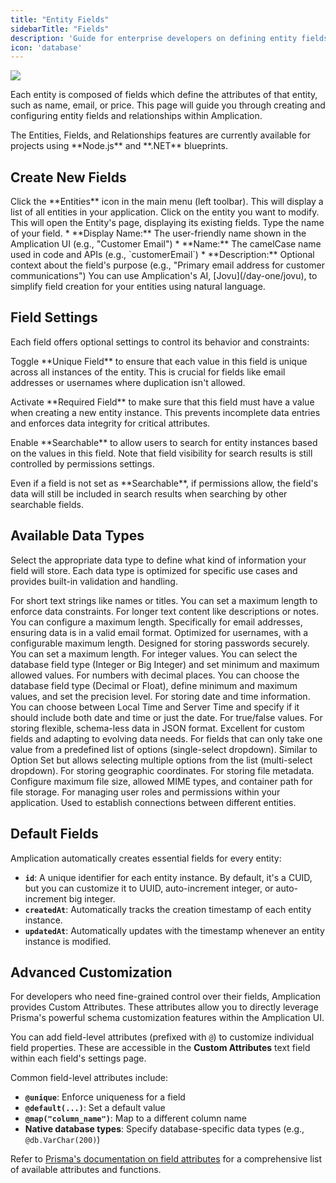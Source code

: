 ```yaml
---
title: "Entity Fields"
sidebarTitle: "Fields"
description: 'Guide for enterprise developers on defining entity fields, data types, and constraints within Amplication.'
icon: 'database'
---
```


<Frame>
    <img src="/images/day-one/fields.png" />
</Frame>

Each entity is composed of fields which define the attributes of that entity, such as name, email, or price. This page will guide you through creating and configuring entity fields and relationships within Amplication.

<Note>
The Entities, Fields, and Relationships features are currently available for projects using **Node.js** and **.NET** blueprints.
</Note>

## Create New Fields

<Steps>
<Step title="Navigate to the Entity Screen">
Click the **Entities** icon in the main menu (left toolbar). This will display a list of all entities in your application.
</Step>
<Step title="Select an Entity">
Click on the entity you want to modify. This will open the Entity's page, displaying its existing fields.
</Step>
<Step title="Add a New Field">
Type the name of your field.
</Step>
<Step title="Configure Field Details">
* **Display Name:** The user-friendly name shown in the Amplication UI (e.g., "Customer Email")
* **Name:** The camelCase name used in code and APIs (e.g., `customerEmail`)
* **Description:** Optional context about the field's purpose (e.g., "Primary email address for customer communications")
</Step>
</Steps>

<Tip>
You can use Amplication's AI, [Jovu](/day-one/jovu), to simplify field creation for your entities using natural language.
</Tip>

## Field Settings

Each field offers optional settings to control its behavior and constraints:

<AccordionGroup>
  <Accordion title="Unique Field" icon="fingerprint">
    <p>Toggle **Unique Field** to ensure that each value in this field is unique across all instances of the entity. This is crucial for fields like email addresses or usernames where duplication isn't allowed.</p>
  </Accordion>
  <Accordion title="Required Field" icon="asterisk">
    <p>Activate **Required Field** to make sure that this field must have a value when creating a new entity instance. This prevents incomplete data entries and enforces data integrity for critical attributes.</p>
  </Accordion>
  <Accordion title="Searchable" icon="magnifying-glass">
    <p>Enable **Searchable** to allow users to search for entity instances based on the values in this field. Note that field visibility for search results is still controlled by permissions settings.</p>
    <Info>Even if a field is not set as **Searchable**, if permissions allow, the field's data will still be included in search results when searching by other searchable fields.</Info>
  </Accordion>
</AccordionGroup>

## Available Data Types

Select the appropriate data type to define what kind of information your field will store. Each data type is optimized for specific use cases and provides built-in validation and handling.

<CardGroup cols={2}>
    <Card title="Single Line Text" icon="font">
        For short text strings like names or titles. You can set a maximum length to enforce data constraints.
    </Card>
    <Card title="Multi-Line Text" icon="align-left">
        For longer text content like descriptions or notes. You can configure a maximum length.
    </Card>
    <Card title="Email" icon="envelope">
        Specifically for email addresses, ensuring data is in a valid email format.
    </Card>
    <Card title="Username" icon="user">
        Optimized for usernames, with a configurable maximum length.
    </Card>
    <Card title="Password" icon="lock">
        Designed for storing passwords securely. You can set a maximum length.
    </Card>
    <Card title="Whole Number" icon="hashtag">
        For integer values. You can select the database field type (Integer or Big Integer) and set minimum and maximum allowed values.
    </Card>
    <Card title="Decimal Number" icon="calculator">
        For numbers with decimal places. You can choose the database field type (Decimal or Float), define minimum and maximum values, and set the precision level.
    </Card>
    <Card title="Date Time" icon="calendar">
        For storing date and time information. You can choose between Local Time and Server Time and specify if it should include both date and time or just the date.
    </Card>
    <Card title="Boolean" icon="toggle-on">
        For true/false values.
    </Card>
    <Card title="JSON" icon="brackets-curly">
        For storing flexible, schema-less data in JSON format. Excellent for custom fields and adapting to evolving data needs.
    </Card>
    <Card title="Option Set" icon="list">
        For fields that can only take one value from a predefined list of options (single-select dropdown).
    </Card>
    <Card title="Multi-Select Option Set" icon="list-check">
        Similar to Option Set but allows selecting multiple options from the list (multi-select dropdown).
    </Card>
    <Card title="Geographic Location" icon="location-dot">
        For storing geographic coordinates.
    </Card>
    <Card title="File" icon="file">
        For storing file metadata. Configure maximum file size, allowed MIME types, and container path for file storage.
    </Card>
    <Card title="Roles" icon="user-shield">
        For managing user roles and permissions within your application.
    </Card>
    <Card title="Relation to Entity" icon="link">
        Used to establish connections between different entities.
    </Card>
</CardGroup>

## Default Fields

Amplication automatically creates essential fields for every entity:

* **`id`**: A unique identifier for each entity instance. By default, it's a CUID, but you can customize it to UUID, auto-increment integer, or auto-increment big integer.
* **`createdAt`**: Automatically tracks the creation timestamp of each entity instance.
* **`updatedAt`**: Automatically updates with the timestamp whenever an entity instance is modified.

## Advanced Customization

For developers who need fine-grained control over their fields, Amplication provides Custom Attributes. These attributes allow you to directly leverage Prisma's powerful schema customization features within the Amplication UI.

You can add field-level attributes (prefixed with `@`) to customize individual field properties. These are accessible in the **Custom Attributes** text field within each field's settings page.

Common field-level attributes include:
* **`@unique`**: Enforce uniqueness for a field
* **`@default(...)`**: Set a default value
* **`@map("column_name")`**: Map to a different column name
* **Native database types**: Specify database-specific data types (e.g., `@db.VarChar(200)`)

<Note>
Refer to <a href="https://www.prisma.io/docs/reference/api-reference/prisma-schema-reference#attributes">Prisma's documentation on field attributes</a> for a comprehensive list of available attributes and functions.
</Note>
